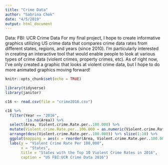 ```yaml
---
title: "Crime Data"
author: "Sabrina Chok"
date: "4/5/2019"
output: html_document
---
```


Data: FBI: UCR Crime Data
For my final project, I hope to create informative graphics utilizing US crime data that compares crime data rates from different states, regions, and years (since 2010). I'm particularly interested in creating an interactive tool that would enable people to look at various types of crime data (violent crimes, property crimes, etc). As of right now, I've only created a graphic that looks at violent crime data, but I hope to do more animated graphics moving forward!

```r
knitr::opts_chunk$set(echo = TRUE)

library(tidyverse)
library(janitor)

c16 <- read.csv(file = "crime2016.csv") 
```

```r

c16 %>% 
  filter(Year == "2016",
         !is.na(Area)) %>% 
  select(Area, Violent.crime.Rate.per..100.000) %>% 
  mutate(Violent.crime.Rate.per..100.000 = as.numeric(Violent.crime.Rate.per..100.000)) %>% 
  arrange(desc(Violent.crime.Rate.per..100.000)) %>% slice(1:10) %>% 
  ggplot(mapping = aes(x = reorder(Area, Violent.crime.Rate.per..100.000), y = Violent.crime.Rate.per..100.000)) + geom_point() + coord_flip() +
  labs(y = "Violent Crime Rate Per 100,000", 
       x = "States",
       title = "States with the Top 10 Violent Crime Rates in 2016",
       caption = "US FBI:UCR Crime Data 2016")
```

